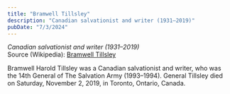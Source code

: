 ```yaml
---
title: "Bramwell Tillsley"
description: "Canadian salvationist and writer (1931–2019)"
pubDate: "7/3/2024"
---
```


*Canadian salvationist and writer (1931–2019)*  
Source (Wikipedia): [Bramwell Tillsley][1]

Bramwell Harold Tillsley was a Canadian salvationist and writer, who was the 14th General of The Salvation Army (1993–1994). General Tillsley died on Saturday, November 2, 2019, in Toronto, Ontario, Canada.

[1]: https://en.wikipedia.org/wiki/Bramwell_Tillsley
